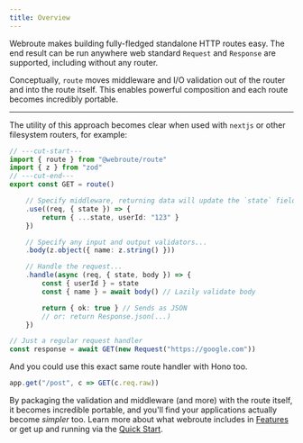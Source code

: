 ```yaml
---
title: Overview
---
```




Webroute makes building fully-fledged standalone HTTP routes easy. The end result can be run anywhere web standard `Request` and `Response` are supported, including without any router.

Conceptually, `route` moves middleware and I/O validation out of the router and into the route itself. This enables powerful composition and each route becomes incredibly portable.

---

The utility of this approach becomes clear when used with `nextjs` or other filesystem routers, for example:

```ts twoslash
// ---cut-start---
import { route } from "@webroute/route"
import { z } from "zod"
// ---cut-end---
export const GET = route()

	// Specify middleware, returning data will update the `state` field later
	.use((req, { state }) => {
		return { ...state, userId: "123" }
	})

	// Specify any input and output validators...
	.body(z.object({ name: z.string() }))

	// Handle the request...
	.handle(async (req, { state, body }) => {
		const { userId } = state
		const { name } = await body() // Lazily validate body

		return { ok: true } // Sends as JSON
		// or: return Response.json(...)
	})

// Just a regular request handler
const response = await GET(new Request("https://google.com"))
```

And you could use this exact same route handler with Hono too.

```ts
app.get("/post", c => GET(c.req.raw))
```

By packaging the validation and middleware (and more) with the route itself, it becomes incredible portable, and you'll find your applications actually become _simpler_ too.
Learn more about what webroute includes in [Features](./features) or get up and running via the [Quick Start](.//quick-start).
